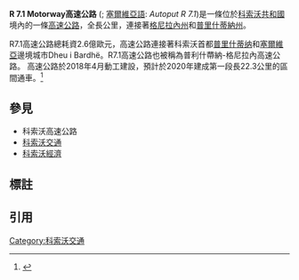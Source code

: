 {{Translating|[[:en:R_7.1_(Kosovo)|:en:R 7.1 (Kosovo)]]||tpercent=97|time=2020-09-20T07:28:10+00:00}}
{{Infobox road2
| length_km = 47.1
| cities = [[利普連|利普連]], [[格尼拉内州|格尼拉内州]]
| junctions = 
| terminus_b = [[塞爾維亞|塞爾維亞]]邊境城市Dheu i Bardhë
| terminus_a = 巴努勒
| direction_b = 南
| direction_a = 北
| photo_notes = 
| country = 科索沃
| photo = 
| map_notes = 
| map = 
| alternate_name = 普里什蒂納-格尼拉内- Dheu i Bardhë高速公路
| route = 7.1
| type = R
| header_type = UC
}}
'''R 7.1 Motorway高速公路''' ({{Lang-sq|Autostrada R 7.1}}; [[塞尔维亚语|塞爾維亞語]]: ''Autoput R 7.1'')是一條位於[[科索沃|科索沃共和國]]{{Small|{{efn|name=status}}}}境內的一條[[高速公路|高速公路]]，全長{{Convert|47.1|km|mi}}公里，連接著[[格尼拉內州|格尼拉內州]]和[[普里什蒂納州|普里什蒂納州]]。

R7.1高速公路總耗資2.6億歐元，高速公路連接著科索沃首都[[普里什蒂纳|普里什蒂纳]]和[[塞爾維亞|塞爾維亞]]邊境城市Dheu i Bardhë。R7.1高速公路也被稱為普利什蔕納-格尼拉內高速公路。 高速公路於2018年4月動工建設，預計於2020年建成第一段長22.3公里的區間通車。<ref>{{Cite web|title=Nisin punimet në ndërtimin e autostradës Prishtinë-Gjilan-Dheu Bardhë|url=https://www.koha.net/arberi/87263/nisin-punimet-ne-ndertimin-e-autostrades-prishtine-gjilan-dheu-bardhe/|work=Koha.net|accessdate=2020-09-16|archive-date=2020-09-16|archive-url=https://web.archive.org/web/20200916212325/https://www.koha.net/arberi/87263/nisin-punimet-ne-ndertimin-e-autostrades-prishtine-gjilan-dheu-bardhe/|dead-url=no}}</ref>

== 參見 ==

* 科索沃高速公路
* [[科索沃交通|科索沃交通]]
* [[科索沃经济|科索沃經濟]]

== 標註 ==
{{Notelist|notes={{efn
| name = status
| {{Kosovo-note}}
}}}}

== 引用 ==
{{Reflist|30em}}

[[Category:科索沃交通|Category:科索沃交通]]